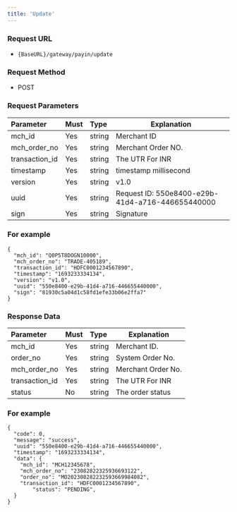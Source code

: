 ```yaml
---
title: 'Update'
---
```



###  Request URL

- `{BaseURL}/gateway/payin/update`

### Request Method

- POST

### Request Parameters

| Parameter | Must    | Type  |  Explanation  |
|:-------------------|:----|:----- |----------------------------------|
| mch_id             | Yes   |string | Merchant ID                              |
| mch_order_no       | Yes   |string | Merchant Order NO.                         |
| transaction_id     | Yes   |string | The UTR For INR |
| timestamp          | Yes   |string | timestamp millisecond                     |
| version            | Yes   |string | v1.0                       |
| uuid               | Yes   |string | Request ID: 550e8400-e29b-41d4-a716-446655440000 |
| sign               | Yes   |string | Signature                          |


### For example

```
{
  "mch_id": "Q0P5T8DOGN10000",
  "mch_order_no": "TRADE-405189",
  "transaction_id": "HDFC0001234567890",
  "timestamp": "1693233334134",
  "version": "v1.0",
  "uuid": "550e8400-e29b-41d4-a716-446655440000",
  "sign": "81930c5a04d1c58fd1efe33b06e2ffa7"
}
```

### Response Data
| Parameter | Must    | Type  |  Explanation  |
|:-------------|:---|:----- |--------------------|
| mch_id     |Yes  |string | Merchant ID.              |
| order_no     |Yes  |string | System Order No.              |
| mch_order_no |Yes  |string | Merchant Order No.              |
| transaction_id      |Yes  |string | The UTR For INR       |
| status    |No  |string | The order status                |

### For example

```
{
  "code": 0,
  "message": "success",
  "uuid": "550e8400-e29b-41d4-a716-446655440000",
  "timestamp": "1693233334134",
  "data": {
    "mch_id": "MCH12345678",
    "mch_order_no": "23082822325936693122",
    "order_no": "MO202308282232593669984082",
    "transaction_id": "HDFC0001234567890",
		"status": "PENDING",
  }
}
```